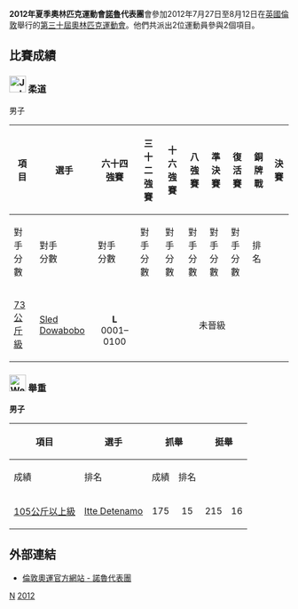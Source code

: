 {{noteTA|G1=Sports}}
{{Infobox Country Olympics
|NOC = NRU
|games = 2012年夏季
|competitors= 2
|sports= 2
|flagbearer= Itte Detenamo
}}

'''2012年夏季奧林匹克運動會[[諾魯|諾魯]]代表團'''會參加2012年7月27日至8月12日在[[英國|英國]][[倫敦|倫敦]]舉行的[[2012年夏季奧林匹克運動會|第三十屆奧林匹克運動會]]。他們共派出2位運動員參與2個項目。

== 比賽成績 ==
=== [[File:Judo_pictogram.svg|30px]] 柔道 ===
{{main|2012年夏季奧林匹克運動會柔道比賽}}

;男子
{| class="wikitable" style="font-size:90%"
|-
!rowspan="2"|項目
!rowspan="2"|選手
!六十四強賽
!三十二強賽
!十六強賽
!八強賽
!準決賽
!復活賽
!銅牌戰
!colspan="2"|決賽
|-
!對手<br />分數
!對手<br />分數
!對手<br />分數
!對手<br />分數
!對手<br />分數
!對手<br />分數
!對手<br />分數
!對手<br />分數
!排名
|-
|align=left| [[2012年夏季奧林匹克運動會柔道比賽－男子73公斤級|73公斤級]]
|align=left| [[Sled_Dowabobo|Sled Dowabobo]] 
|align=center|{{flagIOCathlete|[[Navruz_Jurakobilov|Jurakobilov]]|UZB|2012年夏季}}<br>'''L''' 0001–0100
|colspan=8 bgcolor=F4C2C2 align=center|未晉級
|}

=== [[File:Weightlifting_pictogram.svg|30px]] 舉重 ===
{{main|2012年夏季奧林匹克運動會舉重比賽}}

'''男子'''
{| class="wikitable" style="font-size:90%"
|-
!rowspan="2"|項目
!rowspan="2"|選手
!colspan="2"|抓舉
!colspan="2"|挺舉
!rowspan="2" width=50|總成績
!rowspan="2" width=50|排名
|-style="font-size:95%"
!成績
!排名
!成績
!排名
|-
|[[2012年夏季奧林匹克運動會舉重比賽－男子105公斤以上級|105公斤以上級]]
|[[Itte_Detenamo|Itte Detenamo]]
|align=center|175
|align=center|15
|align=center|215
|align=center|16
|align=center|390
|align=center|14
|}

== 外部連結 ==
* [https://web.archive.org/web/20120801104411/http://www.london2012.com/country/nauru/ 倫敦奧運官方網站 - 諾魯代表團] {{En}}

{{Nations at the 2012 Summer Olympics}}

[[Category:2012年夏季奧林匹克運動會代表團|N]]
[[Category:奥林匹克运动会瑙鲁代表团|2012]]